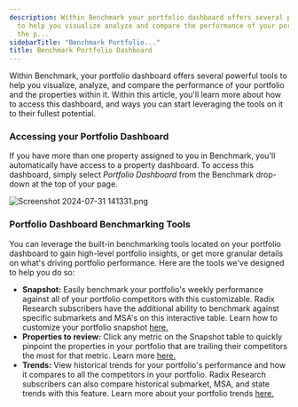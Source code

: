 ```yaml
---
description: Within Benchmark your portfolio dashboard offers several powerful tools
  to help you visualize analyze and compare the performance of your portfolio and
  the p...
sidebarTitle: "Benchmark Portfolio..."
title: Benchmark Portfolio Dashboard
---
```


Within Benchmark, your portfolio dashboard offers several powerful tools to help you visualize, analyze, and compare the performance of your portfolio and the properties within it. Within this article, you'll learn more about how to access this dashboard, and ways you can start leveraging the tools on it to their fullest potential. 


### Accessing your Portfolio Dashboard


If you have more than one property assigned to you in Benchmark, you'll automatically have access to a property dashboard. To access this dashboard, simply select *Portfolio Dashboard* from the Benchmark drop-down at the top of your page. 


<Frame caption="Portfolio performance metrics comparison with properties and competitors.">
  <img src="/images/radix/27d56d9883f8490a17fba99e9f14a8b76b67d014.png" alt="Screenshot 2024-07-31 141331.png" />
</Frame>


### Portfolio Dashboard Benchmarking Tools


You can leverage the built-in benchmarking tools located on your portfolio dashboard to gain high-level portfolio insights, or get more granular details on what's driving portfolio performance. Here are the tools we've designed to help you do so:


* **Snapshot:** Easily benchmark your portfolio's weekly performance against all of your portfolio competitors with this customizable. Radix Research subscribers have the additional ability to benchmark against specific submarkets and MSA's on this interactive table. Learn how to customize your portfolio snapshot [here.](kb://article/zendesk:radix:9369284959373)
* **Properties to review:** Click any metric on the Snapshot table to quickly pinpoint the properties in your portfolio that are trailing their competitors the most for that metric. Learn more [here.](kb://article/zendesk:radix:22586467899021)
* **Trends:** View historical trends for your portfolio's performance and how it compares to all the competitors in your portfolio. Radix Research subscribers can also compare historical submarket, MSA, and state trends with this feature. Learn more about your portfolio trends [here.](kb://article/zendesk:radix:9369209897741)
